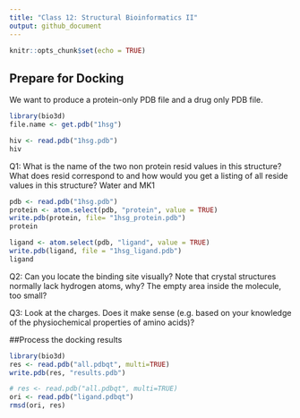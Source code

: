 ```yaml
---
title: "Class 12: Structural Bioinformatics II"
output: github_document
---
```


```r
knitr::opts_chunk$set(echo = TRUE)
```

## Prepare for Docking

We want to produce a protein-only PDB file and a drug only PDB file.
```r
library(bio3d)
file.name <- get.pdb("1hsg")
```


```r
hiv <- read.pdb("1hsg.pdb")
hiv
```


Q1: What is the name of the two non protein resid values in this structure? What does resid
correspond to and how would you get a listing of all reside values in this structure? 
Water and MK1


```r
pdb <- read.pdb("1hsg.pdb")
protein <- atom.select(pdb, "protein", value = TRUE)
write.pdb(protein, file= "1hsg_protein.pdb")
protein
```

```r
ligand <- atom.select(pdb, "ligand", value = TRUE)
write.pdb(ligand, file = "1hsg_ligand.pdb")
ligand
```


Q2: Can you locate the binding site visually? Note that
crystal structures normally lack hydrogen atoms, why? 
The empty area inside the molecule, too small?

Q3: Look at the charges. Does it make sense (e.g. based on your knowledge of the
physiochemical properties of amino acids)?




##Process the docking results
```r
library(bio3d)
res <- read.pdb("all.pdbqt", multi=TRUE)
write.pdb(res, "results.pdb")
```



```r
# res <- read.pdb("all.pdbqt", multi=TRUE)
ori <- read.pdb("ligand.pdbqt")
rmsd(ori, res)

```
















